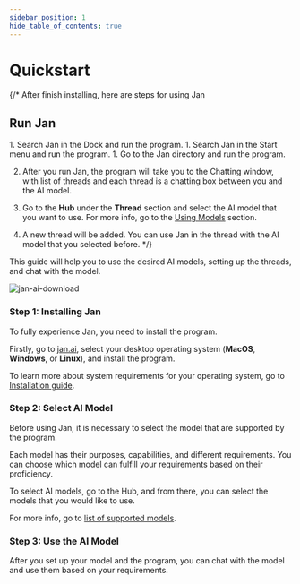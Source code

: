 ```yaml
---
sidebar_position: 1
hide_table_of_contents: true
---
```



# Quickstart

{/* After finish installing, here are steps for using Jan

## Run Jan

<Tabs>
    <TabItem value="mac" label="MacOS" default>
        1. Search Jan in the Dock and run the program.
    </TabItem>
    <TabItem value="windows" label="Windows" default>
        1. Search Jan in the Start menu and run the program.
    </TabItem>
    <TabItem value="linux" label="Linux" default>
        1. Go to the Jan directory and run the program.
    </TabItem>
</Tabs>

2. After you run Jan, the program will take you to the Chatting window, with list of threads and each thread is a chatting box between you and the AI model.

3. Go to the **Hub** under the **Thread** section and select the AI model that you want to use. For more info, go to the [Using Models](category/using-models) section.

4. A new thread will be added. You can use Jan in the thread with the AI model that you selected before. */}

This guide will help you to use the desired AI models, setting up the threads, and chat with the model.

<img src={installImageURL} width={400} alt="jan-ai-download" />

### Step 1: Installing Jan

To fully experience Jan, you need to install the program.

Firstly, go to [jan.ai](https://jan.ai/), select your desktop operating system (**MacOS**, **Windows**, or **Linux**), and install the program.

To learn more about system requirements for your operating system, go to [Installation guide](https://visionary-cajeta-bf2527.netlify.app/docs/install).

### Step 2: Select AI Model

Before using Jan, it is necessary to select the model that are supported by the program.

Each model has their purposes, capabilities, and different requirements. You can choose which model can fulfill your requirements based on their proficiency.

To select AI models, go to the Hub, and from there, you can select the models that you would like to use.

For more info, go to [list of supported models](/docs/models-list/). 

### Step 3: Use the AI Model

After you set up your model and the program, you can chat with the model and use them based on your requirements.
